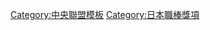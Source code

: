 {{Navbox
|bodyclass=hlist

|name = 中央聯盟新人王
|title = [[中央聯盟]][[新人王]]
|basestyle = background-color:#8b8
|state = <includeonly>collapsed</includeonly>
|group1 = 1950年代
|list1 = 
*50 [[大島信雄]]
*51 [[松田清]]
*52 [[佐藤孝夫]]
*53 [[權藤正利]]
*54 [[廣岡達朗]]
*55 [[西村一孔]]
*56 [[秋山登]]
*57 [[藤田元司]]
*58 [[長嶋茂雄]]
*59 [[桑田武]]
|group2 = 1960年代
|list2 = 
*60 [[堀本律雄]]
*61 [[權藤博]]
*62 [[城之内邦雄]]
*64 [[高橋重行]]
*66 [[堀内恒夫]]
*67 [[武上四郎]]
*68 [[高田繁]]
*69 [[田淵幸一]]
|group3 = 1970年代
|list3 = 
*70 [[谷澤健一]]
*71 [[關本四十四]]
*72 [[安田猛 (棒球)|安田猛]]
*74 [[藤波行雄]]
*76 [[田尾安志]]
*77 [[齊藤明夫|斉藤明雄]]
*78 [[角盈男|角三男]]
*79 [[藤澤公也]]
|group4 = 1980年代
|list4 = 
*80 [[岡田彰布]]
*81 [[原辰德]]
*82 [[津田恒實|津田恒美]]
*83 [[槙原寬己]]
*84 [[小早川毅彦]]
*85 [[川端順]]
*86 [[長富浩志]]
*87 [[荒井幸雄]]
*88 [[立浪和義]]
*89 [[笘篠賢治]]
|group5 = 1990年代
|list5 = 
*90 [[与田剛]]
*91 [[森田幸一]]
*92 [[久慈照嘉]]
*93 [[伊藤智仁]]
*94 [[藪惠壹|藪恵市]]
*95 [[山内泰幸]]
*96 [[仁志敏久]]
*97 [[澤崎俊和|澤﨑俊和]]
*98 [[川上憲伸]]
*99 [[上原浩治]]
|group6 = 2000年代
|list6 = 
*00 [[金城龍彦]]
*01 [[赤星憲廣]]
*02 [[石川雅規]]
*03 [[木佐貫洋]]
*04 [[川島亮]]
*05 [[青木宣親]]
*06 [[梵英心]]
*07 [[上園啓史]]
*08 [[山口鐵也]]
*09 [[松本哲也]]
|group7 = 2010年代
|list7 = 
*10 [[長野久義]]
*11 [[澤村拓一]]
*12 [[野村祐輔]]
*13 [[小川泰弘]]
*14 [[大瀨良大地]]
*15 [[山崎康晃]]
*16 [[高山俊]]
*17 [[京田陽太]]
*18 [[東克樹]]
*19 [[村上宗隆]]
|group8 = 2020年代
|list8 = 
*20 [[森下暢仁]]
*21 [[栗林良吏]]
|below = 1963,65,73,75年從缺
}}<noinclude>
[[Category:中央聯盟模板]]
[[Category:日本職棒獎項]]
</noinclude>